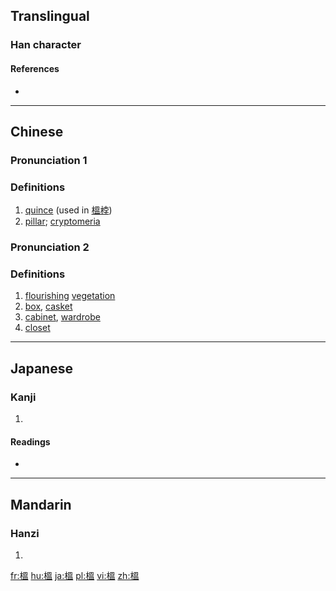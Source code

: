 {{also|榅}}
==Translingual==

===Han character===
{{Han char|rn=75|rad=木|as=10|sn=14|four=|canj=DWOT|ids=⿰木𥁕}}

====References====
* {{Han ref|kx=0544.210|dkj=15277|dj=0932.050|hdz=21264.071|uh=69B2|ud=27058}}

----

==Chinese==
{{zh-forms|s=榅}}

===Pronunciation 1===
{{zh-pron
|m=wēn
|c=wan1,wat1
|mc=y
|oc=y
|ma=
|cat=n
}}

===Definitions===
# [[quince]] (used in [[榲桲]])
# [[pillar]]; [[cryptomeria]]{{rfv-sense}}

===Pronunciation 2===
{{zh-pron
|m=yùn
|c=
|ma=
|cat=n
}}

===Definitions===
# [[flourish]]ing [[vegetation]]
# [[box]], [[casket]]
# [[cabinet]], [[wardrobe]]
# [[closet]]

----

==Japanese==

===Kanji===
{{ja-kanji|grade=|rs=木10}}

# {{defn|lang=ja|sort=木10}}

====Readings====
* {{ja-readings|on=[[おつ]] (otsu), [[おち]] (ochi), [[うん]] (un)|kun=[[すぎ]] (sugi)}}

----

==Mandarin==

===Hanzi===
{{cmn-hanzi|sim=榅|pin=[[yún]] ([[yun2]])|wg=yün<sup>2</sup>}}

# {{defn|lang=cmn|sort=木10}}

[[fr:榲]]
[[hu:榲]]
[[ja:榲]]
[[pl:榲]]
[[vi:榲]]
[[zh:榲]]